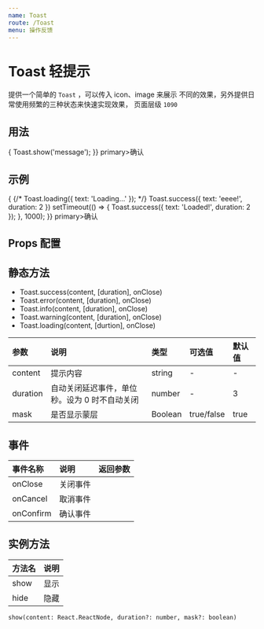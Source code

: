 ```yaml
---
name: Toast
route: /Toast
menu: 操作反馈
---
```



# Toast 轻提示

提供一个简单的 `Toast` ，可以传入 icon、image 来展示 不同的效果，另外提供日常使用频繁的三种状态来快速实现效果，
页面层级 `1090`


## 用法
<Playground>
  <div>
    <Button.Group>
      <Button.Self color="blue" onClick={()=>{
          Toast.show('message');
        }} primary>确认</Button.Self>
    </Button.Group>
  </div>
</Playground>

## 示例
<Playground>
  <Button.Group>
    <Button.Self color="blue" onClick={()=>{
        {/* Toast.loading({ text: 'Loading...' }); */}
        Toast.success({ text: 'eeee!', duration: 2 })
        setTimeout(() => {
          Toast.success({ text: 'Loaded!', duration: 2 });
        }, 1000);
      }} primary>确认
      </Button.Self>
  </Button.Group>
</Playground>


## Props 配置

## 静态方法

- Toast.success(content, [duration], onClose)
- Toast.error(content, [duration], onClose)
- Toast.info(content, [duration], onClose)
- Toast.warning(content, [duration], onClose)
- Toast.loading(content, [durtion], onClose)

| 参数 | 说明 | 类型 | 可选值 | 默认值 |
| :--- | :--- | :---- | :--- | :---- |
| content | 提示内容 |  string |  - | - |
| duration | 自动关闭延迟事件，单位秒。设为 0 时不自动关闭 | number | - | 3 |
| mask | 是否显示蒙层 | Boolean | true/false | true |


## 事件
| 事件名称 | 说明 | 返回参数 |
| :--- | :--- | :---- |
| onClose | 关闭事件 | 
| onCancel | 取消事件 | 
| onConfirm | 确认事件 |

## 实例方法
| 方法名 | 说明 |
| :--- | :--- | 
| show | 显示 | 
| hide | 隐藏 | 





```
show(content: React.ReactNode, duration?: number, mask?: boolean)
```